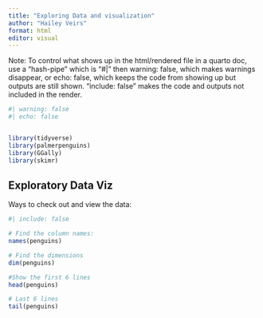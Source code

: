 ```yaml
---
title: "Exploring Data and visualization"
author: "Hailey Veirs"
format: html
editor: visual
---
```


Note: To control what shows up in the html/rendered file in a quarto doc, 
use a "hash-pipe" which is "#| " then warning: false, which makes warnings
disappear, or echo: false, which keeps the code from showing up but outputs 
are still shown. "include: false" makes the code and outputs not included in 
the render.

```r
#| warning: false
#| echo: false


library(tidyverse)
library(palmerpenguins)
library(GGally)
library(skimr)

```

## Exploratory Data Viz

Ways to check out and view the data:

```r
#| include: false

# Find the column names:
names(penguins)

# Find the dimensions
dim(penguins)

#Show the first 6 lines
head(penguins)

# Last 6 lines
tail(penguins)

```

